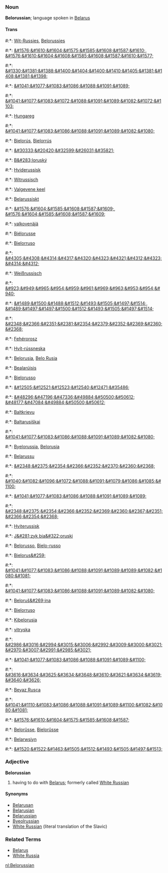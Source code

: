 ===Noun===
'''Belorussian'''; language spoken in [[Belarus]]

====Trans====
#:*{{af}}: [[Wit-Russies]], [[Belorussies]]
#:*{{ar}}: [[&#1576;&#1610;&#1604;&#1575;&#1585;&#1608;&#1587;&#1610;]], [[&#1576;&#1610;&#1604;&#1608;&#1585;&#1608;&#1587;&#1610;&#1577;]]
#:*{{hy}}: [[&#1330;&#1381;&#1388;&#1400;&#1404;&#1400;&#1410;&#1405;&#1381;&#1408;&#1381;&#1398;]]
#:*{{az}}: [[&#1041;&#1077;&#1083;&#1086;&#1088;&#1091;&#1089;]]
#:*{{be}}: [[&#1041;&#1077;&#1083;&#1072;&#1088;&#1091;&#1089;&#1082;&#1072;&#1103;]]
#:*{{br}}: [[Hungareg]]
#:*{{bg}}: [[&#1041;&#1077;&#1083;&#1086;&#1088;&#1091;&#1089;&#1082;&#1080;]]
#:*{{ca}}: [[Bielorús]], [[Bielorrús]]
#:*{{zh}}: [[&#30333;&#20420;&#32599;&#26031;&#35821;]]
#:*{{cs}}: [[B&#283;loruský]]
#:*{{da}}: [[Hviderussisk]]
#:*{{nl}}: [[Witrussisch]]
#:*{{et}}: [[Valgevene keel]]
#:*{{fo}}: [[Belarussiskt]]
#:*{{fa}}: [[&#1576;&#1604;&#1585;&#1608;&#1587;&#1609;]], [[&#1576;&#1604;&#1585;&#1608;&#1587;&#1609;]]
#:*{{fi}}: [[valkovenäjä]]
#:*{{fr}}: [[Biélorusse]]
#:*{{ga}}: [[Bielorruso]]
#:*{{ka}}: [[&#4305;&#4308;&#4314;&#4317;&#4320;&#4323;&#4321;&#4312;&#4323;&#4314;&#4312;]]
#:*{{de}}: [[Weißrussisch]]
#:*{{el}}: [[&#923;&#949;&#965;&#954;&#959;&#961;&#969;&#963;&#953;&#954;&#940;]]
#:*{{he}}: [[&#1489;&#1500;&#1488;&#1512;&#1493;&#1505;&#1497;&#1514;]], [[&#1489;&#1497;&#1497;&#1500;&#1512;&#1493;&#1505;&#1497;&#1514;]]
#:*{{hi}}: [[&#2348;&#2366;&#2351;&#2381;&#2354;&#2379;&#2352;&#2369;&#2360;&#2368;]]
#:*{{hu}}: [[Fehérorosz]]
#:*{{is}}: [[Hvít-rússneska]]
#:*{{id}}: [[Belorusia]], [[Belo Rusia]]
#:*{{ga}}: [[Bealarúisis]]
#:*{{it}}: [[Bielorusso]]
#:*{{ja}}: [[&#12505;&#12521;&#12523;&#12540;&#12471;&#35486;]]
#:*{{ko}}: [[&#48296;&#47196;&#47336;&#49884;&#50500;&#50612;]] [[&#48177;&#47084;&#49884;&#50500;&#50612;]]
#:*{{lv}}: [[Baltkrievu]]
#:*{{lt}}: [[Baltarusiškai]]
#:*{{mk}}: [[&#1041;&#1077;&#1083;&#1086;&#1088;&#1091;&#1089;&#1082;&#1080;]]
#:*{{ms}}: [[Byelorussia]], [[Belorusia]]
#:*{{mt}}: [[Belarussu]]
#:*{{mr}}: [[&#2348;&#2375;&#2354;&#2366;&#2352;&#2370;&#2360;&#2368;]]
#:*{{mdf}}: [[&#1040;&#1082;&#1096;&#1072;&#1088;&#1091;&#1079;&#1086;&#1085;&#1100;]]
#:*{{mn}}: [[&#1041;&#1077;&#1083;&#1086;&#1088;&#1091;&#1089;&#1089;]]
#:*{{ne}}: [[&#2348;&#2375;&#2354;&#2366;&#2352;&#2369;&#2360;&#2367;&#2351;&#2366;&#2354;&#2368;]]
#:*{{no}}: [[Hviterussisk]]
#:*{{pl}}: [[J&#281;zyk bia&#322;oruski]]
#:*{{pt}}: [[Belorusso]], [[Bielo-russo]]
#:*{{ro}}: [[Bielorus&#259;]]
#:*{{ru}}: [[&#1041;&#1077;&#1083;&#1086;&#1088;&#1091;&#1089;&#1089;&#1082;&#1080;&#1081;]]
#:*{{sr}}: [[&#1041;&#1077;&#1083;&#1086;&#1088;&#1091;&#1089;&#1082;&#1080;]]
#:*{{sl}}: [[Beloruš&#269;ina]]
#:*{{es}}: [[Bielorruso]]
#:*{{sw}}: [[Kibelorusia]]
#:*{{sv}}: [[vitryska]]
#:*{{ta}}: [[&#2986;&#3016;&#2994;&#3015;&#3006;&#2992;&#3009;&#3000;&#3021;&#2970;&#3007;&#2991;&#2985;&#3021;]]
#:*{{tt}}: [[&#1041;&#1077;&#1083;&#1086;&#1088;&#1091;&#1089;&#1100;]]
#:*{{th}}: [[&#3616;&#3634;&#3625;&#3634;&#3648;&#3610;&#3621;&#3634;&#3619;&#3640;&#3626;]]
#:*{{tr}}: [[Beyaz Rusça]]
#:*{{uk}}: [[&#1041;&#1110;&#1083;&#1086;&#1088;&#1091;&#1089;&#1100;&#1082;&#1080;&#1081;]]
#:*{{ur}}: [[&#1576;&#1610;&#1604;&#1575;&#1585;&#1608;&#1587;]]
#:*{{wa}}: [[Belorûsse]], [[Bielorûsse]] 
#:*{{cy}}: [[Belarwsiyn]]
#:*{{yi}}: [[&#1520;&#1522;&#1463;&#1505;&#1512;&#1493;&#1505;&#1497;&#1513;]]

===Adjective===
'''Belorussian'''

# having to do with [[Belarus]]; formerly called [[White Russian]]

====Synonyms====
*[[Belarusan]]
*[[Belarusian]]
*[[Belarussian]]
*[[Byeolrussian]]
*[[White Russian]] (literal translation of the Slavic)

===Related Terms===
*[[Belarus]]
*[[White Russia]]

[[nl:Belorussian]]